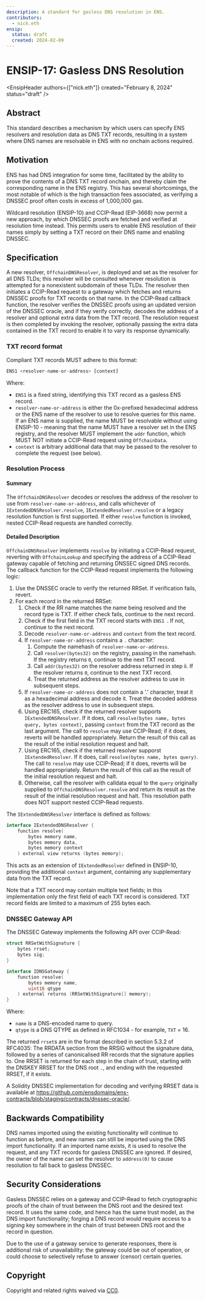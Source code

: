 ```yaml
---
description: A standard for gasless DNS resolution in ENS.
contributors:
  - nick.eth
ensip:
  status: draft
  created: 2024-02-09
---
```



# ENSIP-17: Gasless DNS Resolution

<EnsipHeader authors={["nick.eth"]} created="February 8, 2024" status="draft" />

## Abstract

This standard describes a mechanism by which users can specify ENS resolvers and resolution data as DNS TXT records, resulting in a system where DNS names are resolvable in ENS with no onchain actions required.

## Motivation

ENS has had DNS integration for some time, facilitated by the ability to prove the contents of a DNS TXT record onchain, and thereby claim the corresponding name in the ENS registry. This has several shortcomings, the most notable of which is the high transaction fees associated, as verifying a DNSSEC proof often costs in excess of 1,000,000 gas.

Wildcard resolution (ENSIP-10) and CCIP-Read (EIP-3668) now permit a new approach, by which DNSSEC proofs are fetched and verified at resolution time instead. This permits users to enable ENS resolution of their names simply by setting a TXT record on their DNS name and enabling DNSSEC.

## Specification

A new resolver, `OffchainDNSResolver`, is deployed and set as the resolver for all DNS TLDs; this resolver will be consulted whenever resolution is attempted for a nonexistent subdomain of these TLDs. The resolver then initiates a CCIP-Read request to a gateway which fetches and returns DNSSEC proofs for TXT records on that name. In the CCIP-Read callback function, the resolver verifies the DNSSEC proofs using an updated version of the DNSSEC oracle, and if they verify correctly, decodes the address of a resolver and optional extra data from the TXT record. The resolution request is then completed by invoking the resolver, optionally passing the extra data contained in the TXT record to enable it to vary its response dynamically.

### TXT record format

Compliant TXT records MUST adhere to this format:

```ts
ENS1 <resolver-name-or-address> [context]
```

Where:
 - `ENS1` is a fixed string, identifying this TXT record as a gasless ENS record.
 - `resolver-name-or-address` is either the 0x-prefixed hexadecimal address or the ENS name of the resolver to use to resolve queries for this name. If an ENS name is supplied, the name MUST be resolvable without using ENSIP-10 - meaning that the name MUST have a resolver set in the ENS registry, and the resolver MUST implement the `addr` function, which MUST NOT initiate a CCIP-Read request using `OffchainData`.
 - `context` is arbitrary additional data that may be passed to the resolver to complete the request (see below).

### Resolution Process

#### Summary

The `OffchainDNSResolver` decodes or resolves the address of the resolver to use from `resolver-name-or-address`, and calls whichever of `IExtendedDNSResolver.resolve`, `IExtendedResolver.resolve` or a legacy resolution function is first supported. If either `resolve` function is invoked, nested CCIP-Read requests are handled correctly.

#### Detailed Description

`OffchainDNSResolver` implements `resolve` by initiating a CCIP-Read request, reverting with `OffchainLookup` and specifying the address of a CCIP-Read gateway capable of fetching and returning DNSSEC signed DNS records. The callback function for the CCIP-Read request implements the following logic:

 1. Use the DNSSEC oracle to verify the returned RRSet. If verification fails, revert.
 2. For each record in the returned RRSet:
    1. Check if the RR name matches the name being resolved and the record type is TXT. If either check fails, continue to the next record.
    2. Check if the first field in the TXT record starts with `ENS1 `. If not, continue to the next record.
    3. Decode `resolver-name-or-address` and `context` from the text record.
    4. If `resolver-name-or-address` contains a `.` character:
       1. Compute the namehash of `resolver-name-or-address`.
       2. Call `resolver(bytes32)` on the registry, passing in the namehash. If the registry returns `0`, continue to the next TXT record.
       3. Call `addr(bytes32)` on the resolver address returned in step ii. If the resolver returns `0`, continue to the next TXT record.
       4. Treat the returned address as the resolver address to use in subsequent steps.
    5. If `resolver-name-or-address` does not contain a '.' character, treat it as a hexadecimal address and decode it. Treat the decoded address as the resolver address to use in subsequent steps.
    6. Using ERC165, check if the returned resolver supports `IExtendedDNSResolver`. If it does, call `resolve(bytes name, bytes query, bytes context)`, passing `context` from the TXT record as the last argument. The call to `resolve` may use CCIP-Read; if it does, reverts will be handled appropriately. Return the result of this call as the result of the initial resolution request and halt.
    7. Using ERC165, check if the returned resolver supporst `IExtendedResolver`. If it does, call `resolve(bytes name, bytes query)`. The call to `resolve` may use CCIP-Read; if it does, reverts will be handled appropriately. Return the result of this call as the result of the initial resolution request and halt.
    8. Otherwise, call the resolver with calldata equal to the `query` originally supplied to `OffchainDNSResolver.resolve` and return its result as the result of the initial resolution request and halt. This resolution path does NOT support nested CCIP-Read requests.

The `IExtendedDNSResolver` interface is defined as follows:

```go
interface IExtendedDNSResolver {
    function resolve(
        bytes memory name,
        bytes memory data,
        bytes memory context
    ) external view returns (bytes memory);
```

This acts as an extension of `IExtendedResolver` defined in ENSIP-10, providing the additional `context` argument, containing any supplementary data from the TXT record.

Note that a TXT record may contain multiple text fields; in this implementation only the first field of each TXT record is considered. TXT record fields are limited to a maximum of 255 bytes each.

### DNSSEC Gateway API

The DNSSEC Gateway implements the following API over CCIP-Read:

```go
struct RRSetWithSignature {
    bytes rrset;
    bytes sig;
}

interface IDNSGateway {
    function resolve(
        bytes memory name,
        uint16 qtype
    ) external returns (RRSetWithSignature[] memory);
}
```

Where:
 - `name` is a DNS-encoded name to query.
 - `qtype` is a DNS QTYPE as defined in RFC1034 - for example, `TXT` = 16.

The returned `rrset`s are in the format described in section 5.3.2 of RFC4035: The RRDATA section from the RRSIG without the signature data, followed by a series of canonicalised RR records that the signature applies to. One RRSET is returned for each step in the chain of trust, starting with the DNSKEY RRSET for the DNS root `.`, and ending with the requested RRSET, if it exists.

A Solidity DNSSEC implementation for decoding and verifying RRSET data is available at https://github.com/ensdomains/ens-contracts/blob/staging/contracts/dnssec-oracle/.

## Backwards Compatibility

DNS names imported using the existing functionality will continue to function as before, and new names can still be imported using the DNS import functionality. If an imported name exists, it is used to resolve the request, and any TXT records for gasless DNSSEC are ignored. If desired, the owner of the name can set the resolver to `address(0)` to cause resolution to fall back to gasless DNSSEC.

## Security Considerations

Gasless DNSSEC relies on a gateway and CCIP-Read to fetch cryptographic proofs of the chain of trust between the DNS root and the desired text record. It uses the same code, and hence has the same trust model, as the DNS import functionality; forging a DNS record would require access to a signing key somewhere in the chain of trust between DNS root and the record in question.

Due to the use of a gateway service to generate responses, there is additional risk of unavailability: the gateway could be out of operation, or could choose to selectively refuse to answer (censor) certain queries.

## Copyright

Copyright and related rights waived via [CC0](https://creativecommons.org/publicdomain/zero/1.0/).
